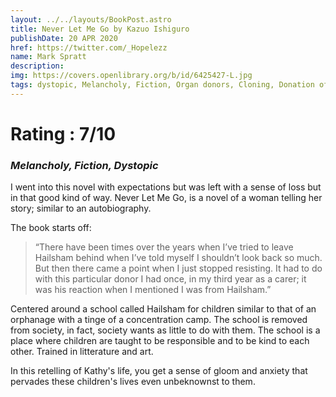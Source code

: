 ```yaml
---
layout: ../../layouts/BookPost.astro
title: Never Let Me Go by Kazuo Ishiguro
publishDate: 20 APR 2020
href: https://twitter.com/_Hopelezz
name: Mark Spratt
description: 
img: https://covers.openlibrary.org/b/id/6425427-L.jpg
tags: dystopic, Melancholy, Fiction, Organ donors, Cloning, Donation of organs, tissues, Women, Literature, New York Times bestseller, Human cloning, Science fiction, psychological, science fiction, general, England, School, children, Reminiscing, Friendship, English literature
---
```


# Rating : 7/10
### _Melancholy, Fiction, Dystopic_

I went into this novel with expectations but was left with a sense of loss but in that good kind of way.
Never Let Me Go, is a novel of a woman telling her story; similar to an autobiography.

The book starts off:

>“There have been times over the years when I’ve tried to leave Hailsham behind when I’ve told myself I shouldn’t look back so much. But then there came a point when I just stopped resisting. It had to do with this particular donor I had once, in my third year as a carer; it was his reaction when I mentioned I was from Hailsham.”

Centered around a school called Hailsham for children similar to that of an orphanage with a tinge of a concentration camp. The school is removed from society, in fact, society wants as little to do with them. The school is a place where children are taught to be responsible and to be kind to each other. Trained in litterature and art.

In this retelling of Kathy's life, you get a sense of gloom and anxiety that pervades these children's lives even unbeknownst to them.
